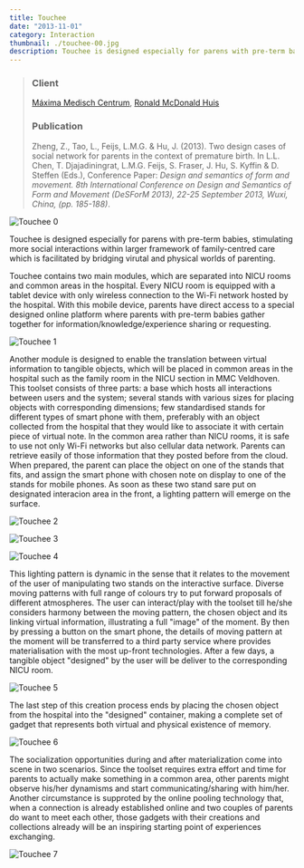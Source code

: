 ```yaml
---
title: Touchee
date: "2013-11-01"
category: Interaction
thumbnail: ./touchee-00.jpg
description: Touchee is designed especially for parens with pre-term babies, stimulating more social interactions within larger framework of family-centred care which is facilitated by bridging virutal and physical worlds of parenting.
---
```



> ### Client
>[Máxima Medisch Centrum](https://www.mmc.nl/), [Ronald McDonald Huis](https://www.kinderfonds.nl/huis-zuidoost-brabant/)
> ### Publication
> Zheng, Z., Tao, L., Feijs, L.M.G. & Hu, J. (2013). Two design cases of social network for parents in the context of premature birth. In L.L. Chen, T. Djajadiningrat, L.M.G. Feijs, S. Fraser, J. Hu, S. Kyffin & D. Steffen (Eds.), Conference Paper: *Design and semantics of form and movement. 8th International Conference on Design and Semantics of Form and Movement (DeSForM 2013), 22-25 September 2013, Wuxi, China, (pp. 185-188)*.

<EmbedImage width="wide">

![Touchee 0](./touchee-00.jpg)

</EmbedImage>

Touchee is designed especially for parens with pre-term babies, stimulating more social interactions within larger framework of family-centred care which is facilitated by bridging virutal and physical worlds of parenting.

Touchee contains two main modules, which are separated into NICU rooms and common areas in the hospital. Every NICU room is equipped with a tablet device with only wireless connection to the Wi-Fi network hosted by the hospital. With this mobile device, parents have direct access to a special designed online platform where parents with pre-term babies gather together for information/knowledge/experience sharing or requesting.

<EmbedImage width="wide">

![Touchee 1](./touchee-01.jpg)

</EmbedImage>

Another module is designed to enable the translation between virtual information to tangible objects, which will be placed in common areas in the hospital such as the family room in the NICU section in MMC Veldhoven. This toolset consists of three parts: a base which hosts all interactions between users and the system; several stands with various sizes for placing objects with corresponding dimensions; few standardised stands for different types of smart phone with them, preferably with an object collected from the hospital that they would like to associate it with certain piece of virtual note. In the common area rather than NICU rooms, it is safe to use not only Wi-Fi networks but also cellular data network. Parents can retrieve easily of those information that they posted before from the cloud. When prepared, the parent can place the object on one of the stands that fits, and assign the smart phone with chosen note on display to one of the stands for mobile phones. As soon as these two stand sare put on designated interacion area in the front, a lighting pattern will emerge on the surface.

<EmbedImage width="wide">

![Touchee 2](./touchee-02.jpg)

</EmbedImage>

<EmbedImage width="wide">

![Touchee 3](./touchee-03.jpg)

</EmbedImage>

<EmbedImage width="wide">

![Touchee 4](./touchee-04.jpg)

</EmbedImage>

This lighting pattern is dynamic in the sense that it relates to the movement of the user of manipulating two stands on the interactive surface. Diverse moving patterns with full range of colours try to put forward proposals of different atmospheres. The user can interact/play with the toolset till he/she considers harmony between the moving pattern, the chosen object and its linking virtual information, illustrating a full "image" of the moment. By then by pressing a button on the smart phone, the details of moving pattern at the moment will be transferred to a third party service where provides materialisation with the most up-front technologies. After a few days, a tangible object "designed" by the user will be deliver to the corresponding NICU room.

<EmbedImage width="wide">

![Touchee 5](./touchee-05.jpg)

</EmbedImage>

The last step of this creation process ends by placing the chosen object from the hospital into the "designed" container, making a complete set of gadget that represents both virtual and physical existence of memory.

<EmbedImage width="wide">

![Touchee 6](./touchee-06.jpg)

</EmbedImage>

The socialization opportunities during and after materialization come into scene in two scenarios. Since the toolset requires extra effort and time for parents to actually make something in a common area, other parents might observe his/her dynamisms and start communicating/sharing with him/her. Another circumstance is supproted by the online pooling technology that, when a connection is already established online and two couples of parents do want to meet each other, those gadgets with their creations and collections already will be an inspiring starting point of experiences exchanging.

<EmbedImage width="wide">

![Touchee 7](./touchee-07.jpg)

</EmbedImage>